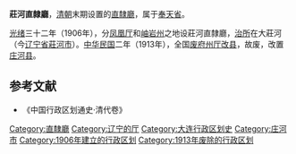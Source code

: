 '''莊河直隸廳'''，[[清朝|清朝]]末期设置的[[直隸廳|直隸廳]]，属于[[奉天省|奉天省]]。

[[光绪|光绪]]三十二年（1906年），分[[鳳凰直隸廳_(奉天)|凤凰厅]]和[[岫岩州|岫岩州]]之地设莊河直隸廳，[[治所|治所]]在大莊河（今[[辽宁省|辽宁省]][[莊河市|莊河市]]）。[[民国纪元|中华民国]]二年（1913年），全国[[废府州厅改县|废府州厅改县]]，故废，改置[[庄河县|庄河县]]。

==参考文献==
* 《中国行政区划通史·清代卷》

{{辽宁省历史二级政区|nocat}}
{{清朝奉天省行政區劃|nocat}}
[[Category:直隸廳|Category:直隸廳]]
[[Category:辽宁的厅|Category:辽宁的厅]]
[[Category:大连行政区划史|Category:大连行政区划史]]
[[Category:庄河市|Category:庄河市]]
[[Category:1906年建立的行政区划|Category:1906年建立的行政区划]]
[[Category:1913年废除的行政区划|Category:1913年废除的行政区划]]